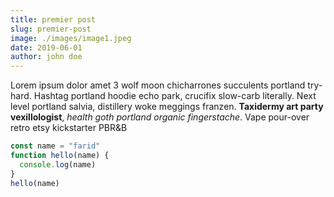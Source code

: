 ```yaml
---
title: premier post
slug: premier-post
image: ./images/image1.jpeg
date: 2019-06-01
author: john doe
---
```



Lorem ipsum dolor amet 3 wolf moon chicharrones succulents portland try-hard. Hashtag portland hoodie echo park, crucifix slow-carb literally. Next level portland salvia, distillery woke meggings franzen. **Taxidermy art party vexillologist**, _health goth portland organic fingerstache_. Vape pour-over retro etsy kickstarter PBR&B

<Counter />

<div className="code">

```javascript
const name = "farid"
function hello(name) {
  console.log(name)
}
hello(name)
```

</div>
